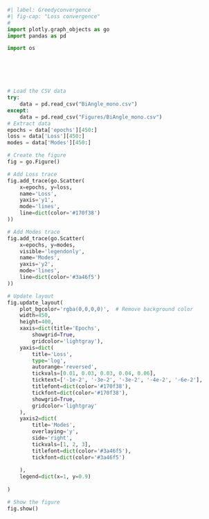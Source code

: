 ```python
#| label: Greedyconvergence
#| fig-cap: "Loss convergence"
# 
import plotly.graph_objects as go
import pandas as pd

import os






# Load the CSV data
try:
    data = pd.read_csv("BiAngle_mono.csv")
except:
    data = pd.read_csv("Figures/BiAngle_mono.csv")
# Extract data
epochs = data['epochs'][450:]
loss = data['Loss'][450:]
modes = data['Modes'][450:]

# Create the figure
fig = go.Figure()

# Add Loss trace
fig.add_trace(go.Scatter(
    x=epochs, y=loss,
    name='Loss',
    yaxis='y1',
    mode='lines',
    line=dict(color='#170f38')
))

# Add Modes trace
fig.add_trace(go.Scatter(
    x=epochs, y=modes,
    visible='legendonly',
    name='Modes',
    yaxis='y2',
    mode='lines',
    line=dict(color='#3a46f5')
))

# Update layout
fig.update_layout(
    plot_bgcolor='rgba(0,0,0,0)',  # Remove background color
    width=450, 
    height=400,  
    xaxis=dict(title='Epochs',
        showgrid=True,
        gridcolor='lightgray'),
    yaxis=dict(
        title='Loss',
        type='log',
        autorange='reversed',
        tickvals=[0.01, 0.03, 0.03, 0.04, 0.06],
        ticktext=['-1e-2', '-3e-2', '-3e-2', '-4e-2', '-6e-2'],
        titlefont=dict(color='#170f38'),
        tickfont=dict(color='#170f38'),
        showgrid=True,
        gridcolor='lightgray'
    ),
    yaxis2=dict(
        title='Modes',
        overlaying='y',
        side='right',
        tickvals=[1, 2, 3],
        titlefont=dict(color='#3a46f5'),
        tickfont=dict(color='#3a46f5')
        
    ),
    legend=dict(x=1, y=0.9)
    
)

# Show the figure
fig.show()

```
